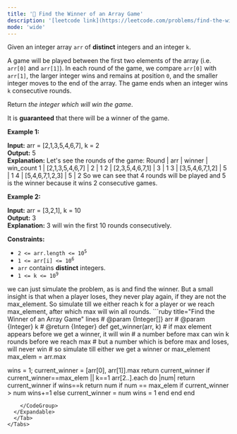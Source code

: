```yaml
---
title: '🧀 Find the Winner of an Array Game'
description: '[leetcode link](https://leetcode.com/problems/find-the-winner-of-an-array-game/description/)'
mode: 'wide'
---
```

<Tabs>
  <Tab title="Question" icon="circle-question" iconType="regular">
    <Card>
      <p>Given an integer array <code>arr</code> of <strong>distinct</strong> integers and an integer <code>k</code>.</p>  <p>A game will be played between the first two elements of the array (i.e. <code>arr[0]</code> and <code>arr[1]</code>). In each round of the game, we compare <code>arr[0]</code> with <code>arr[1]</code>, the larger integer wins and remains at position <code>0</code>, and the smaller integer moves to the end of the array. The game ends when an integer wins <code>k</code> consecutive rounds.</p>  <p>Return <em>the integer which will win the game</em>.</p>  <p>It is <strong>guaranteed</strong> that there will be a winner of the game.</p>   <p><strong class="example">Example 1:</strong></p>   <strong>Input:</strong> arr = [2,1,3,5,4,6,7], k = 2 <br/> <strong>Output:</strong> 5 <br/> <strong>Explanation:</strong> Let&#39;s see the rounds of the game: Round |       arr       | winner | win_count   1   | [2,1,3,5,4,6,7] | 2      | 1   2   | [2,3,5,4,6,7,1] | 3      | 1   3   | [3,5,4,6,7,1,2] | 5      | 1   4   | [5,4,6,7,1,2,3] | 5      | 2 So we can see that 4 rounds will be played and 5 is the winner because it wins 2 consecutive games.   <p><strong class="example">Example 2:</strong></p>   <strong>Input:</strong> arr = [3,2,1], k = 10 <br/> <strong>Output:</strong> 3 <br/> <strong>Explanation:</strong> 3 will win the first 10 rounds consecutively.    <p><strong>Constraints:</strong></p>  <ul>  <li><code>2 &lt;= arr.length &lt;= 10<sup>5</sup></code></li>  <li><code>1 &lt;= arr[i] &lt;= 10<sup>6</sup></code></li>  <li><code>arr</code> contains <strong>distinct</strong> integers.</li>  <li><code>1 &lt;= k &lt;= 10<sup>9</sup></code></li> </ul> 
    </Card>
  </Tab>
  <Tab title="Solution" icon="lightbulb" iconType="regular" >
    <Card>
      we can just simulate the problem, as is and find the winner. But a small insight is that when a player loses, they never play again, if they are not the max_element. So simulate till we either reach k for a player or we reach max_element, after which max will win all rounds. 
    </Card>
  <Expandable title="code">
    <CodeGroup dropdown>
```ruby title="Find the Winner of an Array Game" lines
# @param {Integer[]} arr
# @param {Integer} k
# @return {Integer}
def get_winner(arr, k)
  # if max element appears before we get a winner, it will win
  # a number before max can win k rounds before we reach max
  # but a number which is before max and loses, will never win
  # so simulate till either we get a winner or max_element
  max_elem = arr.max
  
  wins = 1; current_winner = [arr[0], arr[1]].max
  return current_winner if current_winner==max_elem || k==1
  arr[2..].each do |num|
    return current_winner if wins==k
    return num if num == max_elem
    if current_winner > num
      wins+=1
    else
      current_winner = num
      wins = 1
    end
  end
end
```
    </CodeGroup>
  </Expandable>
  </Tab>
</Tabs>
